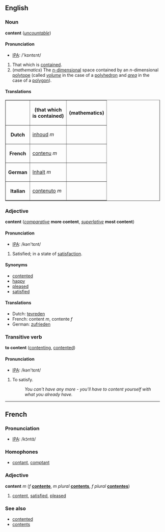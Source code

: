 ==English==
===Noun===
'''content''' (''[[uncountable]]'')

====Pronunciation====
*[[w:IPA|IPA]]: /'kɒntɛnt/

#That which is [[contain]]ed.
#(''mathematics'') The [[n-dimensional|''n''-dimensional]] space contained by an ''n''-dimensional [[polytope]] (called ''[[volume]]'' in the case of a [[polyhedron]] and ''[[area]]'' in the case of a [[polygon]]).

====Translations====

<table border="1" align="center" cellpadding="5">
<tr><th>        <th> (that which<br>is contained) <th> (mathematics) </tr>
<tr><th>Dutch   <td> [[inhoud]] ''m'' <td>  </tr>
<tr><th>French  <td> [[contenu]] ''m'' <td>  </tr>
<tr><th>German <td> [[Inhalt]] ''m'' <td>  </tr>
<tr><th>Italian <td> [[contenuto]] ''m'' <td>  </tr>
</table>

===Adjective===
'''content''' (''[[comparative]]'' '''more content''', ''[[superlative]]'' '''most content''')

====Pronunciation====
*[[w:IPA|IPA]]: /kən'tɛnt/

#Satisfied; in a state of [[satisfaction]].

====Synonyms====
*[[contented]]
*[[happy]]
*[[pleased]]
*[[satisfied]]

====Translations====
*Dutch: [[tevreden]]
*French: content ''m'', contente ''f''
*German: [[zufrieden]]

===Transitive verb===
'''to content''' ([[contenting]], [[contented]])

====Pronunciation====
*[[w:IPA|IPA]]: /kən'tɛnt/

#To satisfy. <!--only reflexive?-->
#:''You can't have any more - you'll have to content yourself with what you already have.''

----

==French==
===Pronunciation===
*[[w:IPA|IPA]]: /kɔ̃ntɑ̃/

===Homophones===
*[[contant]], [[comptant]]

===Adjective===
'''content''' ''m'' (''f'' '''[[contente]]''', ''m plural'' '''[[contents#French|contents]]''', ''f plural'' '''[[contentes]]''')

#[[content]], [[satisfied]], [[pleased]]

===See also===
*[[contented]]
*[[contents]]